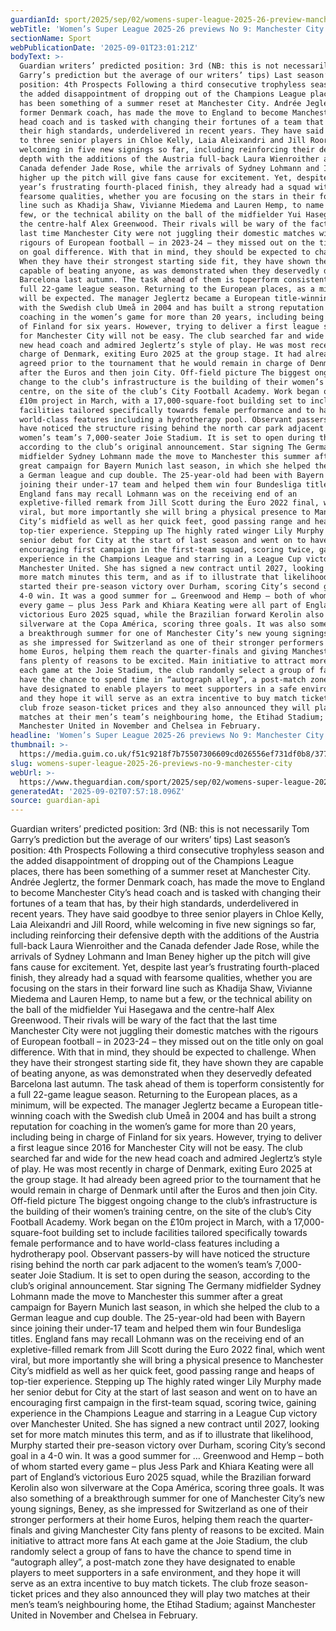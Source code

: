 ```yaml
---
guardianId: sport/2025/sep/02/womens-super-league-2025-26-preview-manchester-city
webTitle: 'Women’s Super League 2025-26 previews No 9: Manchester City'
sectionName: Sport
webPublicationDate: '2025-09-01T23:01:21Z'
bodyText: >-
  Guardian writers’ predicted position: 3rd (NB: this is not necessarily Tom
  Garry’s prediction but the average of our writers’ tips) Last season’s
  position: 4th Prospects Following a third consecutive trophyless season and
  the added disappointment of dropping out of the Champions League places, there
  has been something of a summer reset at Manchester City. Andrée Jeglertz, the
  former Denmark coach, has made the move to England to become Manchester City’s
  head coach and is tasked with changing their fortunes of a team that has, by
  their high standards, underdelivered in recent years. They have said goodbye
  to three senior players in Chloe Kelly, Laia Aleixandri and Jill Roord, while
  welcoming in five new signings so far, including reinforcing their defensive
  depth with the additions of the Austria full-back Laura Wienroither and the
  Canada defender Jade Rose, while the arrivals of Sydney Lohmann and Iman Beney
  higher up the pitch will give fans cause for excitement. Yet, despite last
  year’s frustrating fourth-placed finish, they already had a squad with
  fearsome qualities, whether you are focusing on the stars in their forward
  line such as Khadija Shaw, Vivianne Miedema and Lauren Hemp, to name but a
  few, or the technical ability on the ball of the midfielder Yui Hasegawa and
  the centre-half Alex Greenwood. Their rivals will be wary of the fact that the
  last time Manchester City were not juggling their domestic matches with the
  rigours of European football – in 2023-24 – they missed out on the title only
  on goal difference. With that in mind, they should be expected to challenge.
  When they have their strongest starting side fit, they have shown they are
  capable of beating anyone, as was demonstrated when they deservedly defeated
  Barcelona last autumn. The task ahead of them is toperform consistently for a
  full 22-game league season. Returning to the European places, as a minimum,
  will be expected. The manager Jeglertz became a European title-winning coach
  with the Swedish club Umeå in 2004 and has built a strong reputation for
  coaching in the women’s game for more than 20 years, including being in charge
  of Finland for six years. However, trying to deliver a first league since 2016
  for Manchester City will not be easy. The club searched far and wide for the
  new head coach and admired Jeglertz’s style of play. He was most recently in
  charge of Denmark, exiting Euro 2025 at the group stage. It had already been
  agreed prior to the tournament that he would remain in charge of Denmark until
  after the Euros and then join City. Off-field picture The biggest ongoing
  change to the club’s infrastructure is the building of their women’s training
  centre, on the site of the club’s City Football Academy. Work began on the
  £10m project in March, with a 17,000-square-foot building set to include
  facilities tailored specifically towards female performance and to have
  world-class features including a hydrotherapy pool. Observant passers-by will
  have noticed the structure rising behind the north car park adjacent to the
  women’s team’s 7,000-seater Joie Stadium. It is set to open during the season,
  according to the club’s original announcement. Star signing The Germany
  midfielder Sydney Lohmann made the move to Manchester this summer after a
  great campaign for Bayern Munich last season, in which she helped the club to
  a German league and cup double. The 25-year-old had been with Bayern since
  joining their under-17 team and helped them win four Bundesliga titles.
  England fans may recall Lohmann was on the receiving end of an
  expletive-filled remark from Jill Scott during the Euro 2022 final, which went
  viral, but more importantly she will bring a physical presence to Manchester
  City’s midfield as well as her quick feet, good passing range and heaps of
  top-tier experience. Stepping up The highly rated winger Lily Murphy made her
  senior debut for City at the start of last season and went on to have an
  encouraging first campaign in the first-team squad, scoring twice, gaining
  experience in the Champions League and starring in a League Cup victory over
  Manchester United. She has signed a new contract until 2027, looking set for
  more match minutes this term, and as if to illustrate that likelihood, Murphy
  started their pre-season victory over Durham, scoring City’s second goal in a
  4-0 win. It was a good summer for … Greenwood and Hemp – both of whom started
  every game – plus Jess Park and Khiara Keating were all part of England’s
  victorious Euro 2025 squad, while the Brazilian forward Kerolin also won
  silverware at the Copa América, scoring three goals. It was also something of
  a breakthrough summer for one of Manchester City’s new young signings, Beney,
  as she impressed for Switzerland as one of their stronger performers at their
  home Euros, helping them reach the quarter-finals and giving Manchester City
  fans plenty of reasons to be excited. Main initiative to attract more fans At
  each game at the Joie Stadium, the club randomly select a group of fans to
  have the chance to spend time in “autograph alley”, a post-match zone they
  have designated to enable players to meet supporters in a safe environment,
  and they hope it will serve as an extra incentive to buy match tickets. The
  club froze season-ticket prices and they also announced they will play two
  matches at their men’s team’s neighbouring home, the Etihad Stadium; against
  Manchester United in November and Chelsea in February.
headline: 'Women’s Super League 2025-26 previews No 9: Manchester City'
thumbnail: >-
  https://media.guim.co.uk/f51c9218f7b75507306609cd026556ef731df0b8/377_0_6269_5015/500.jpg
slug: womens-super-league-2025-26-previews-no-9-manchester-city
webUrl: >-
  https://www.theguardian.com/sport/2025/sep/02/womens-super-league-2025-26-preview-manchester-city
generatedAt: '2025-09-02T07:57:18.096Z'
source: guardian-api
---
```

Guardian writers’ predicted position: 3rd (NB: this is not necessarily Tom Garry’s prediction but the average of our writers’ tips) Last season’s position: 4th Prospects Following a third consecutive trophyless season and the added disappointment of dropping out of the Champions League places, there has been something of a summer reset at Manchester City. Andrée Jeglertz, the former Denmark coach, has made the move to England to become Manchester City’s head coach and is tasked with changing their fortunes of a team that has, by their high standards, underdelivered in recent years. They have said goodbye to three senior players in Chloe Kelly, Laia Aleixandri and Jill Roord, while welcoming in five new signings so far, including reinforcing their defensive depth with the additions of the Austria full-back Laura Wienroither and the Canada defender Jade Rose, while the arrivals of Sydney Lohmann and Iman Beney higher up the pitch will give fans cause for excitement. Yet, despite last year’s frustrating fourth-placed finish, they already had a squad with fearsome qualities, whether you are focusing on the stars in their forward line such as Khadija Shaw, Vivianne Miedema and Lauren Hemp, to name but a few, or the technical ability on the ball of the midfielder Yui Hasegawa and the centre-half Alex Greenwood. Their rivals will be wary of the fact that the last time Manchester City were not juggling their domestic matches with the rigours of European football – in 2023-24 – they missed out on the title only on goal difference. With that in mind, they should be expected to challenge. When they have their strongest starting side fit, they have shown they are capable of beating anyone, as was demonstrated when they deservedly defeated Barcelona last autumn. The task ahead of them is toperform consistently for a full 22-game league season. Returning to the European places, as a minimum, will be expected. The manager Jeglertz became a European title-winning coach with the Swedish club Umeå in 2004 and has built a strong reputation for coaching in the women’s game for more than 20 years, including being in charge of Finland for six years. However, trying to deliver a first league since 2016 for Manchester City will not be easy. The club searched far and wide for the new head coach and admired Jeglertz’s style of play. He was most recently in charge of Denmark, exiting Euro 2025 at the group stage. It had already been agreed prior to the tournament that he would remain in charge of Denmark until after the Euros and then join City. Off-field picture The biggest ongoing change to the club’s infrastructure is the building of their women’s training centre, on the site of the club’s City Football Academy. Work began on the £10m project in March, with a 17,000-square-foot building set to include facilities tailored specifically towards female performance and to have world-class features including a hydrotherapy pool. Observant passers-by will have noticed the structure rising behind the north car park adjacent to the women’s team’s 7,000-seater Joie Stadium. It is set to open during the season, according to the club’s original announcement. Star signing The Germany midfielder Sydney Lohmann made the move to Manchester this summer after a great campaign for Bayern Munich last season, in which she helped the club to a German league and cup double. The 25-year-old had been with Bayern since joining their under-17 team and helped them win four Bundesliga titles. England fans may recall Lohmann was on the receiving end of an expletive-filled remark from Jill Scott during the Euro 2022 final, which went viral, but more importantly she will bring a physical presence to Manchester City’s midfield as well as her quick feet, good passing range and heaps of top-tier experience. Stepping up The highly rated winger Lily Murphy made her senior debut for City at the start of last season and went on to have an encouraging first campaign in the first-team squad, scoring twice, gaining experience in the Champions League and starring in a League Cup victory over Manchester United. She has signed a new contract until 2027, looking set for more match minutes this term, and as if to illustrate that likelihood, Murphy started their pre-season victory over Durham, scoring City’s second goal in a 4-0 win. It was a good summer for … Greenwood and Hemp – both of whom started every game – plus Jess Park and Khiara Keating were all part of England’s victorious Euro 2025 squad, while the Brazilian forward Kerolin also won silverware at the Copa América, scoring three goals. It was also something of a breakthrough summer for one of Manchester City’s new young signings, Beney, as she impressed for Switzerland as one of their stronger performers at their home Euros, helping them reach the quarter-finals and giving Manchester City fans plenty of reasons to be excited. Main initiative to attract more fans At each game at the Joie Stadium, the club randomly select a group of fans to have the chance to spend time in “autograph alley”, a post-match zone they have designated to enable players to meet supporters in a safe environment, and they hope it will serve as an extra incentive to buy match tickets. The club froze season-ticket prices and they also announced they will play two matches at their men’s team’s neighbouring home, the Etihad Stadium; against Manchester United in November and Chelsea in February.
